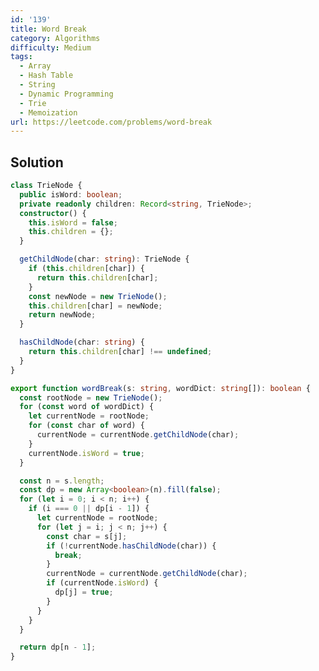 ```yaml
---
id: '139'
title: Word Break
category: Algorithms
difficulty: Medium
tags:
  - Array
  - Hash Table
  - String
  - Dynamic Programming
  - Trie
  - Memoization
url: https://leetcode.com/problems/word-break
---
```


## Solution

```typescript filename="solution.ts" copy
class TrieNode {
  public isWord: boolean;
  private readonly children: Record<string, TrieNode>;
  constructor() {
    this.isWord = false;
    this.children = {};
  }

  getChildNode(char: string): TrieNode {
    if (this.children[char]) {
      return this.children[char];
    }
    const newNode = new TrieNode();
    this.children[char] = newNode;
    return newNode;
  }

  hasChildNode(char: string) {
    return this.children[char] !== undefined;
  }
}

export function wordBreak(s: string, wordDict: string[]): boolean {
  const rootNode = new TrieNode();
  for (const word of wordDict) {
    let currentNode = rootNode;
    for (const char of word) {
      currentNode = currentNode.getChildNode(char);
    }
    currentNode.isWord = true;
  }

  const n = s.length;
  const dp = new Array<boolean>(n).fill(false);
  for (let i = 0; i < n; i++) {
    if (i === 0 || dp[i - 1]) {
      let currentNode = rootNode;
      for (let j = i; j < n; j++) {
        const char = s[j];
        if (!currentNode.hasChildNode(char)) {
          break;
        }
        currentNode = currentNode.getChildNode(char);
        if (currentNode.isWord) {
          dp[j] = true;
        }
      }
    }
  }

  return dp[n - 1];
}
```
